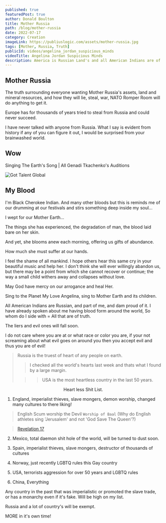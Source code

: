```yaml
---
published: true
featuredPost: true
author: Donald Boulton
title: Mother Russia
path: /blog/mother-russia
date: 2022-07-17
category: Creation
imageLink: https://publiuslogic.com/assets/mother-russia.jpg
tags: [Mother, Russia, Truth]
publicId: videos/angelina_jordan_suspicious_minds
videoTitle: Angelina Jordan Suspicious Minds
description: America is Russian Land's and all American Indians are of Russian Descent from a ancient Siberian Land Bridge.
---
```


## Mother Russia

The truth surrounding everyone wanting Mother Russia's assets, land and mineral resources, and how they will lie, steal, war, NATO Romper Room will do anything to get it.

Europe has for thousands of years tried to steal from Russia and could never succeed.

I have never talked with anyone from Russia. What I say is evident from history if any of you can figure it out, I would be surprised from your brainwashed world.

## Wow

<Section>

<LeftText>Singing The Earth's Song | All Genadi Tkachenko's Auditions</LeftText>
<ColumnGridTwo>
<Left>

<UserProfile buttonLink="https://youtu.be/watch?v=g9VjiTDbVDk" title="19.8M subscribers" titleLink="https://youtu.be/watch?v=g9VjiTDbVDk" link="https://www.youtube.com/@gottalentglobal" description="Got Talent Global">

![Got Talent Global](../../../static/img/got-talent-global.jpg)

</UserProfile>

</Left>

<YouTube youTubeId="g9VjiTDbVDk" />

</ColumnGridTwo>

</Section>

<Section>

## My Blood

</Section>

<Section>

I'm Black Cherokee Indian. And many other bloods but this is reminds me of our drumming at our festivals and stirs something deep inside my soul...

I wept for our Mother Earth...

The things she has experienced, the degradation of man, the blood laid bare on her skin. 

And yet, she blooms anew each morning, offering us gifts of abundance. 

How much she must suffer at our hands. 

I feel the shame of all mankind. I hope others hear this same cry in your beautiful music and help her. I don't think she will ever willingly abandon us, but there may be a point from which she cannot recover or continue;  the way a small child withers away and collapses without love. 

May God have mercy on our arrogance and heal Her.

Sing to the Planet My Love Angelina, sing to Mother Earth and its children.

</Section>

<Section>

All American Indians are Russian, and part of me, and dam proud of it. I have already spoken about me having blood form around the world, So whom do I side with = All that are of truth.

The liers and evil ones will fall soon.

I do not care where you are at or what race or color you are, if your not screaming about what evil goes on around you then you accept evil and thus you are of evil!

> Russia is the truest of heart of any people on earth.
>
> > I checked all the world's hearts last week and thats what I found by a large margin.
>
> > > USA is the most heartless country in the last 50 years.

</Section>

<Center>Heart less Shit List.</Center>

<Section>

1. England, imperialist thieves, slave mongers, demon worship, changed many cultures to there liking!

> English Scum worship the Devil `Worship of Baal` (Why do English athletes sing 'Jerusalem' and not 'God Save The Queen'?)

> [Revelation 17](https://biblia.com/bible/kjv1900/revelation/17)

2. Mexico, total daemon shit hole of the world, will be turned to dust soon.

3. Spain, imperialist thieves, slave mongers, destructor of thousands of cultures

4. Norway, just recently LGBTQ rules this Gay country

5. USA, terrorists aggression for over 50 years and LGBTQ rules

6. China, Everything

</Section>

<Section>

Any country in the past that was imperialistic or promoted the slave trade, or has a monarchy even if it's fake. Will be high on my list.

Russia and a lot of country's will be exempt.

MORE in it's own time!

</Section>

<WavyHr className="mt-1 mb-1 text-fuchsia-600" />
